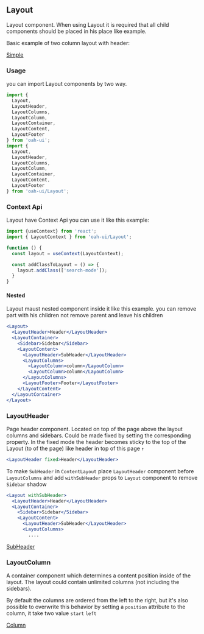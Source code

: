 ## Layout

Layout component. When using Layout it is required that all child components should be placed in his place like example.

Basic example of two column layout with header:

[Simple](demo://Simple.tsx)

### Usage

you can import Layout components by two way.

```js
import {
  Layout,
  LayoutHeader,
  LayoutColumns,
  LayoutColumn,
  LayoutContainer,
  LayoutContent,
  LayoutFooter
} from 'oah-ui';
import {
  Layout,
  LayoutHeader,
  LayoutColumns,
  LayoutColumn,
  LayoutContainer,
  LayoutContent,
  LayoutFooter
} from 'oah-ui/Layout';
```

### Context Api

Layout have Context Api you can use it like this example:

```jsx
import {useContext} from 'react';
import { LayoutContext } from 'oah-ui/Layout';

function () {
  const layout = useContext(LayoutContext);

  const addClassToLayout = () => {
    layout.addClass(['search-mode']);
  }
}
```

#### Nested

Layout maust nested component inside it like this example. you can remove part with his children not remove parent and leave his children

```jsx
<Layout>
  <LayoutHeader>Header</LayoutHeader>
  <LayoutContainer>
    <Sidebar>Sidebar</Sidebar>
    <LayoutContent>
      <LayoutHeader>SubHeader</LayoutHeader>
      <LayoutColumns>
        <LayoutColumn>column</LayoutColumn>
        <LayoutColumn>column</LayoutColumn>
      </LayoutColumns>
      <LayoutFooter>Footer</LayoutFooter>
    </LayoutContent>
  </LayoutContainer>
</Layout>
```

### LayoutHeader

Page header component. Located on top of the page above the layout columns and sidebars. Could be made fixed by setting the corresponding property. In the fixed mode the header becomes sticky to the top of the Layout (to of the page) like header in top of this page `↑`

```jsx
<LayoutHeader fixed>Header</LayoutHeader>
```

To make `SubHeader` in `ContentLayout` place `LayoutHeader` component before `LayoutColumns` and add `withSubHeader` props to `Layout` component to remove `Sidebar` shadow

```jsx
<Layout withSubHeader>
  <LayoutHeader>Header</LayoutHeader>
  <LayoutContainer>
    <Sidebar>Sidebar</Sidebar>
    <LayoutContent>
      <LayoutHeader>SubHeader</LayoutHeader>
      <LayoutColumns>
        ....
```

[SubHeader](demo://SubHeader.tsx)

### LayoutColumn

A container component which determines a content position inside of the layout. The layout could contain unlimited columns (not including the sidebars).

By default the columns are ordered from the left to the right, but it's also possible to overwrite this behavior by setting a `position` attribute to the column, it take two value `start` `left`

[Column](demo://Column.tsx)

